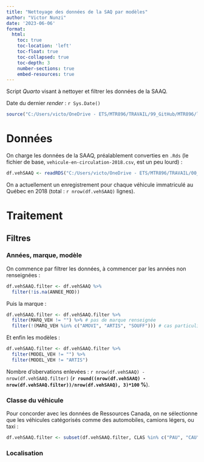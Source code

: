 ```yaml
---
title: "Nettoyage des données de la SAQ par modèles"
author: "Victor Nunzi"
date: '2023-06-06'
format: 
  html:
    toc: true
    toc-location: 'left'
    toc-float: true
    toc-collapsed: true
    toc-depth: 3
    number-sections: true
    embed-resources: true
---
```


Script *Quarto* visant à nettoyer et filtrer les données de la SAAQ.

Date du dernier *render* : `r Sys.Date()`

```r
source("C:/Users/victo/OneDrive - ETS/MTR896/TRAVAIL/99_GitHub/MTR896/librairies/librairies.R")
```

# Données 

On charge les données de la SAAQ, préalablement converties en `.Rds` (le fichier de base, `vehicule-en-circulation-2018.csv`, est un peu lourd) : 

```r
df.vehSAAQ <- readRDS("C:/Users/victo/OneDrive - ETS/MTR896/TRAVAIL/00_Donnees/SAAQ/data_vehEnCirculation_20230602.Rds")
```

On a actuellement un enregistrement pour chaque véhicule immatriculé au Québec en 2018 (total : `r nrow(df.vehSAAQ)` lignes).

# Traitement

## Filtres

### Années, marque, modèle {-}

On commence par filtrer les données, à commencer par les années non renseignées :

```r
df.vehSAAQ.filter <- df.vehSAAQ %>%
  filter(!is.na(ANNEE_MOD))
```

Puis la marque :

```r
df.vehSAAQ.filter <- df.vehSAAQ.filter %>%
  filter(MARQ_VEH != "") %>% # pas de marque renseignée  
  filter(!(MARQ_VEH %in% c("AMOVI", "ARTIS", "SOUFF"))) # cas particuliers, cf. doc de la SAAQ
```

Et enfin les modèles :

```r
df.vehSAAQ.filter <- df.vehSAAQ.filter %>%
  filter(MODEL_VEH != "") %>%
  filter(MODEL_VEH != "ARTIS")
```

Nombre d'obervations enlevées : `r nrow(df.vehSAAQ) - nrow(df.vehSAAQ.filter)` (**`r round((nrow(df.vehSAAQ) - nrow(df.vehSAAQ.filter))/nrow(df.vehSAAQ), 3)*100` %**).

### Classe du véhicule {-}

Pour concorder avec les données de Ressources Canada, on ne sélectionne que les véhicules catégorisés comme des automobiles, camions légers, ou taxi :

```r
df.vehSAAQ.filter <- subset(df.vehSAAQ.filter, CLAS %in% c("PAU", "CAU", "RAU", "TTA"))
```

### Localisation {-}


